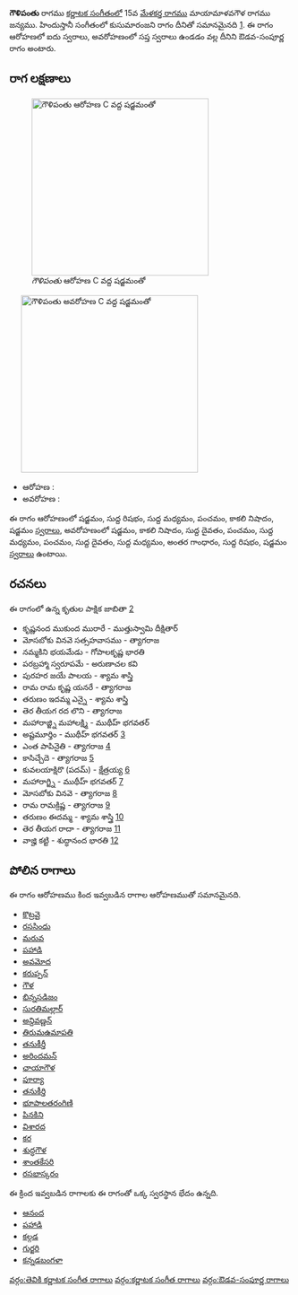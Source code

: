 {{Infobox ragam
	| name          	= గౌళిపంతు
	| synonym	    	= 
	| mela          	= 
	| chakra        	= 
	| janaka        	= 
	| type          	= ఔడవ-సంపూర్ణ
	| arohanam      	= {{svaraC|S|R1|M1|P|N3|S'}} 
	| avarohanam    	= {{svaraC|S'|N3|D1|P|M1|P|D1|M1|G3|R1|S}}
	| jeeva         	=
	| chhaya        	=
	| nyasa         	=
	| vishesha      	= 
	| equivalent  		= కుసుమారంజని
}}
{{కర్ణాటక సంగీత రాగాలు}}
'''గౌళిపంతు''' రాగము [[కర్ణాటక సంగీతం]]లో 15వ [[మేళకర్త రాగము]] మాయామాళవగౌళ రాగము జన్యము.  హిందుస్తానీ సంగీతంలో కుసుమారంజని రాగం దీనితో సమానమైనది [https://karnatik.com/hcragatable.shtml]. ఈ రాగం ఆరోహణలో ఐదు స్వరాలు, అవరోహణంలో సప్త స్వరాలు ఉండడం వల్ల దీనిని ఔడవ-సంపూర్ణ రాగం అంటారు.


==రాగ లక్షణాలు==
[[Image:gaulipantu_ar_kb2wiki.png|thumb|right|316px|''గౌళిపంతు'' ఆరోహణ C వద్ద షడ్జమంతో]]
	[[Image:gaulipantu_av_kb2wiki.png|thumb|right|316px|''గౌళిపంతు'' అవరోహణ C వద్ద షడ్జమంతో]]

* ఆరోహణ : {{svaraC|S|R1|M1|P|N3|S'}} 
* అవరోహణ : {{svaraC|S'|N3|D1|P|M1|P|D1|M1|G3|R1|S}}

ఈ రాగం ఆరోహణంలో షడ్జమం, సుద్ద  రిషభం, సుద్ద మధ్యమం, పంచమం, కాకలి  నిషాదం, షడ్జమం [[స్వరాలు]], అవరోహణంలో షడ్జమం, కాకలి  నిషాదం, సుద్ద దైవతం, పంచమం, సుద్ద మధ్యమం, పంచమం, సుద్ద దైవతం, సుద్ద మధ్యమం, అంతర గాంధారం, సుద్ద  రిషభం, షడ్జమం [[స్వరాలు]] ఉంటాయి.

==రచనలు==
ఈ రాగంలో ఉన్న కృతుల పాక్షిక జాబితా [https://github.com/ssrihari/ragavardhini/blob/master/ragas/kritis.psv]
* కృష్ణనంద  ముకుంద మురారే - ముత్తుస్వామి దీక్షితార్
* మోసబోకు  వినవె సత్సహవాసము - త్యాగరాజ
* నమ్మకిని భయమేడు - గోపాలకృష్ణ భారతి
* పరబ్రహ్మా స్వరూపమే - అరుణాచల కవి
* పురహర జయే పాలయ - శ్యామ శాస్త్రి
* రామ రామ కృష్ణ యనరే - త్యాగరాజ
* తరుణం ఇదమ్మ ఎన్నై - శ్యామ శాస్త్రి
* తెర తీయగ రద లొని - త్యాగరాజ
* మహారాజ్జ్ని  మహాలక్ష్మి - ముథీహ్ భగవతర్
* అష్టమూర్తిం - ముథీహ్ భగవతర్ [http://www.karnatik.com/c1975.shtml]
* ఎంత పాపినైతి - త్యాగరాజ [http://www.karnatik.com/c2307.shtml]
* కాసిచ్చేదె - త్యాగరాజ [http://www.karnatik.com/c2401.shtml]
*  కువలయాక్షిరొ   (పదమ్) - క్షేత్రయ్య [http://www.karnatik.com/c2420.shtml]
* మహారాగ్జ్ని - ముథీహ్ భగవతర్ [http://www.karnatik.com/c2103.shtml]
* మోసబోకు వినవె - త్యాగరాజ [http://www.karnatik.com/c2562.shtml]
* రామ రామక్రిష్ణ - త్యాగరాజ [http://www.karnatik.com/c2774.shtml]
* తరుణం ఈదమ్మ - శ్యామ శాస్త్రి [http://www.karnatik.com/c1193.shtml]
* తెర   తీయగ  రాదా - త్యాగరాజ [http://www.karnatik.com/c2896.shtml]
* వాజ్హి కట్టి - శుద్ధానంద  భారతి [http://www.karnatik.com/c1672.shtml]




==పోలిన రాగాలు==
ఈ రాగం ఆరోహణము కింద ఇవ్వబడిన రాగాల ఆరోహణముతో సమానమైనది.
* [[కొట్రవై]]
* [[రససింధు]]
* [[మరువ]]
* [[పహాడి]]
* [[అవమోద]]
* [[కరుప్పన్]]
* [[గౌళ]]
* [[భిన్నసడిజం]]
* [[సురతిమల్లార్]]
* [[అన్దివణ్ణన్]]
* [[తిరుమఉమాపతి]]
* [[తనుకీర్తీ]]
* [[అరిందమన్]]
* [[ఛాయాగౌళ]]
* [[పూర్యా]]
* [[తనుకీర్తి]]
* [[భూపాలతరంగిణి]]
* [[పినకిని]]
* [[విశారద]]
* [[కర]]
* [[శుద్ధగౌళ]]
* [[శాంతకేసరి]]
* [[రసభాస్కరం]]

ఈ క్రింద ఇవ్వబడిన రాగాలకు ఈ రాగంతో ఒక్క స్వరస్థాన భేదం ఉన్నది.
* [[ఆనంద]]
* [[పహాడి]]
* [[కల్గడ]]
* [[గుర్జరి]]
* [[కన్నడబంగళా]]



[[వర్గం:తెవికి కర్ణాటక సంగీత రాగాలు]]
[[వర్గం:కర్ణాటక సంగీత రాగాలు]]
[[వర్గం:ఔడవ-సంపూర్ణ రాగాలు]]